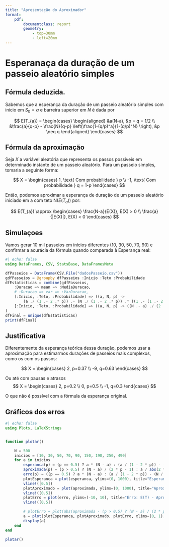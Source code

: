 ```yaml
---
title: "Apresentação do Aproximador"
format:
    pdf:
        documentclass: report
        geometry:
            - top=30mm
            - left=20mm
---
```

# Esperanaça da duração de um passeio aleatório simples

## Fórmula deduzida.

Sabemos que a esperança da duração de um passeio aleatório simples com início em
$S_{0} = a$ e barreira superior em $N$ é dada por

$$
E(T_{a}) = 
\begin{cases}
    \begin{aligned}
        &a(N-a), &p = q = 1/2 \\
        &\frac{a}{q-p} - \frac{N}{q-p} \left(\frac{1-(q/p)^a}{1-(q/p)^N} \right),
        &p \neq q
    \end{aligned}
\end{cases}
$$

## Fórmula da aproximação

Seja $X$ a variável aleatória que representa os passos possíveis em determinado
instante de um passeio aleatório. Para um passeio simples, tomaria a seguinte forma:

$$
X =
\begin{cases}
    1, \text{ Com probabilidade } p \\
    -1, \text{ Com probabilidade } q = 1-p
\end{cases}
$$

Então, podemos aproximar a esperança de duração de um passeio aleatório iniciado
 em a  com teto N($E(T_{a})$) por:

$$
E(T_{a}) \approx
\begin{cases}
\frac{N-a}{E(X)}, E(X) > 0 \\
\frac{a}{|E(X)|}, E(X) < 0
\end{cases}
$$

## Simulaçoes
Vamos gerar 10 mil passeios em inícios diferentes (10, 30, 50, 70, 90) e confirmar
a acurácia da fórmula quando comparada à Esperança real:

```julia
#| echo: false
using DataFrames, CSV, StatsBase, DataFramesMeta

dfPasseios = DataFrame(CSV.File("dadosPasseio.csv"))
gdfPasseios = @groupby dfPasseios :Inicio :Teto :Probabilidade
dfEstatisticas = combine(gdfPasseios,
    :Duracao => mean => :MediaDuracao,
    # :Duracao => var => :VarDuracao,
    [:Inicio, :Teto, :Probabilidade] => ((a, N, p) ->
        (a ./ (1 .- 2 .* p)) .- (N ./ (1 .- 2 .* p)) .* ((1 .- (1 .- 2 .* p) .^ a) ./ (1 .- (1 .- 2 .* p) .^ N))) => :Esperanca,
    [:Inicio, :Teto, :Probabilidade] => ((a, N, p) -> ((N .- a) ./ (2 .* p .- 1))) => :Aproximado
)
dfFinal = unique(dfEstatisticas)
print(dfFinal)
```

## Justificativa

Diferentemente da esperança teórica dessa duração, podemos usar a aproximação para
estimarmos durações de passeios mais complexos, como os com os passos:

$$
X = 
\begin{cases}
    2, p=0.37 \\
    -9, q=0.63
\end{cases}
$$

Ou até com pausas e atrasos
$$
X = 
\begin{cases}
    2, p=0.2 \\
    0, p=0.5 \\
    -1, q=0.3
\end{cases}
$$

O que não é possível com a fórmula da esperança original.

## Gráficos dos erros

```julia
#| echo: false
using Plots, LaTeXStrings


function plotar()

    N = 500
    inicios = [10, 30, 50, 70, 90, 150, 190, 250, 490]
    for a in inicios
        esperanca(p) = (p == 0.5) ? a * (N - a) : (a / (1 - 2 * p)) - (N / (1 - 2 * p)) * (1 - ((1 - p) / p)^a) / (1 - ((1 - p) / p)^N)
        aproximada(p) = (p > 0.5) ? (N - a) / (2 * p - 1) : a / abs(2 * p - 1)
        erro(p) = ((p == 0.5) ? a * (N - a) : (a / (1 - 2 * p)) - (N / (1 - 2 * p)) * (1 - ((1 - p) / p)^a) / (1 - ((1 - p) / p)^N)) - ((p > 0.5) ? (N - a) / (2 * p - 1) : a / abs(2 * p - 1))
        plotEsperanca = plot(esperanca, ylims=(0, 1000), title="Esperança", ylabel=L"E(T_{a})")
        vline!([0.5])
        plotAproximado = plot(aproximada, ylims=(0, 1000), title="Aproximado", ylabel="Aprox.")
        vline!([0.5])
        plotErro = plot(erro, ylims=(-10, 10), title="Erro: E(T) - Aprox.")
        vline!([0.5])

        # plotErro = plot(abs(aproximada - (p > 0.5) ? (N - a) / (2 * p - 1) : a / abs(2 * p - 1esperanca))
        a = plot(plotEsperanca, plotAproximado, plotErro, xlims=(0, 1), xlabel="p", plot_title="a=$a, N = $N", legends=false)
        display(a)
    end
end

plotar()
```

